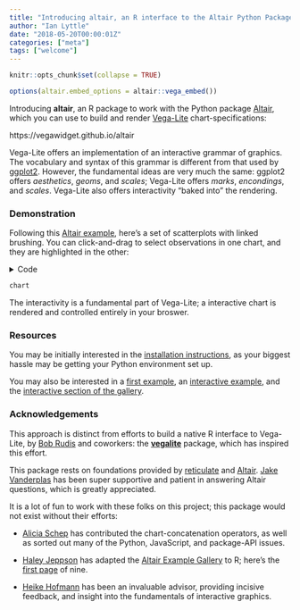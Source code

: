 ```yaml
---
title: "Introducing altair, an R interface to the Altair Python Package"
author: "Ian Lyttle"
date: "2018-05-20T00:00:01Z" 
categories: ["meta"]
tags: ["welcome"]
---
```


```r
knitr::opts_chunk$set(collapse = TRUE)

options(altair.embed_options = altair::vega_embed())
```


Introducing **altair**, an R package to work with the Python package [Altair](https://altair-viz.github.io/), which you can use to build and render [Vega-Lite](https://vega.github.io/vega-lite/) chart-specifications: 

https://vegawidget.github.io/altair 

Vega-Lite offers an implementation of an interactive grammar of graphics. The vocabulary and syntax of this grammar is different from that used by [ggplot2](http://ggplot2.tidyverse.org/). However, the fundamental ideas are very much the same: ggplot2 offers *aesthetics*, *geoms*, and *scales*; Vega-Lite offers *marks*, *encondings*, and *scales*. Vega-Lite also offers interactivity "baked into" the rendering.

### Demonstration

Following this [Altair example](https://altair-viz.github.io/user_guide/selections.html), here's a set of scatterplots with linked brushing. You can click-and-drag to select observations in one chart, and they are highlighted in the other:

<details>
<summary>Code</summary>
```r
library("altair")

vega_data <- import_vega_data()

brush <- alt$selection_interval()

chart_mpg <-
  alt$Chart()$
  mark_point()$
  encode(
    x = "Horsepower:Q",
    y = "Miles_per_Gallon:Q",
    color = alt$condition(brush, "Origin:N", alt$value("lightgray"))
  )$
  properties(selection = brush, width = 250, height = 250) 

chart_disp <- 
  chart_mpg$encode(
    x = "Displacement:Q"
  )

chart <- 
  (chart_mpg | chart_disp)$
  properties(
    data = r_to_py(vega_data$cars()),
    title = "Linked-Brush Scatterplot"
  )
```

```r
chart
```
</details>

```r
chart
```

The interactivity is a fundamental part of Vega-Lite; a interactive chart is rendered and controlled entirely in your broswer.


### Resources

You may be initially interested in the [installation instructions](https://vegawidget.github.io/altair/articles/installation.html), as your biggest hassle may be getting your Python environment set up. 

You may also be interested in a [first example](https://vegawidget.github.io/altair/articles/first-example.html), an [interactive example](https://vegawidget.github.io/altair/articles/interactive.html), and the [interactive section of the gallery](https://vegawidget.github.io/altair/articles/example-gallery-08-interactive-charts.html). 

### Acknowledgements

This approach is distinct from efforts to build a native R interface to Vega-Lite, by [Bob Rudis](https://github.com/hrbrmstr/hrbrmstr) and coworkers: the [**vegalite**](https://github.com/hrbrmstr/vegalite) package, which has inspired this effort.

This package rests on foundations provided by [reticulate](https://rstudio.github.io/reticulate/) and [Altair](https://altair-viz.github.io/). [Jake Vanderplas](https://github.com/jakevdp) has been super supportive and patient in answering Altair questions, which is greatly appreciated.  

It is a lot of fun to work with these folks on this project; this package would not exist without their efforts:

 - [Alicia Schep](https://github.com/AliciaSchep) has contributed the chart-concatenation operators, as well as sorted out many of the Python, JavaScript, and package-API issues.

 - [Haley Jeppson](https://github.com/haleyjeppson) has adapted the [Altair Example Gallery](https://altair-viz.github.io/gallery/index.html#) to R; here's the [first page](https://vegawidget.github.io/altair/articles/example-gallery-01-simple.html) of nine.

 - [Heike Hofmann](https://github.com/heike) has been an invaluable advisor, providing incisive feedback, and insight into the fundamentals of interactive graphics.


